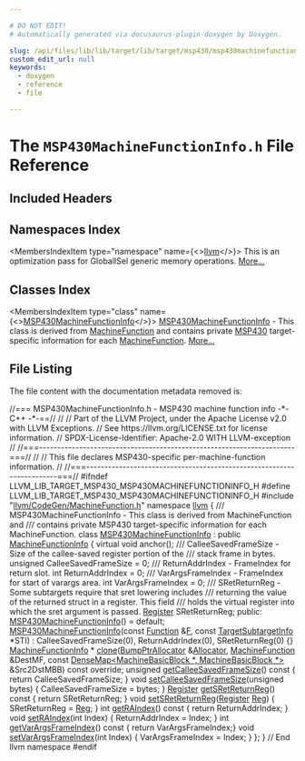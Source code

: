 ```yaml
---

# DO NOT EDIT!
# Automatically generated via docusaurus-plugin-doxygen by Doxygen.

slug: /api/files/lib/lib/target/lib/target/msp430/msp430machinefunctioninfo-h
custom_edit_url: null
keywords:
  - doxygen
  - reference
  - file

---
```





# The `MSP430MachineFunctionInfo.h` File Reference

<DoxygenPage pluginConfig={pluginConfig}>



## Included Headers

<IncludesList>
<IncludesListItem
  filePath="llvm/CodeGen/MachineFunction.h"
  permalink="/docs/api/files/include/include/llvm/include/llvm/codegen/machinefunction-h"
  isLocal="true" />
</IncludesList>

## Namespaces Index

<MembersIndex>

<MembersIndexItem
  type="namespace"
  name={<><a href="/docs/api/namespaces/llvm">llvm</a></>}>
This is an optimization pass for GlobalISel generic memory operations. <a href="/docs/api/namespaces/llvm/#details">More...</a>
</MembersIndexItem>

</MembersIndex>

## Classes Index

<MembersIndex>

<MembersIndexItem
  type="class"
  name={<><a href="/docs/api/classes/llvm/msp430machinefunctioninfo">MSP430MachineFunctionInfo</a></>}>
<a href="/docs/api/classes/llvm/msp430machinefunctioninfo">MSP430MachineFunctionInfo</a> - This class is derived from <a href="/docs/api/classes/llvm/machinefunction">MachineFunction</a> and contains private <a href="/docs/api/namespaces/llvm/msp430">MSP430</a> target-specific information for each <a href="/docs/api/classes/llvm/machinefunction">MachineFunction</a>. <a href="/docs/api/classes/llvm/msp430machinefunctioninfo/#details">More...</a>
</MembersIndexItem>

</MembersIndex>


## File Listing

The file content with the documentation metadata removed is:

<ProgramListing>

<Link id="l00001" /><CodeLine lineNumber="1"><Highlight kind="comment">//=== MSP430MachineFunctionInfo.h - MSP430 machine function info -&#42;- C++ -&#42;-==//</Highlight><Highlight kind="normal"></Highlight></CodeLine>
<Link id="l00002" /><CodeLine lineNumber="2"><Highlight kind="normal"></Highlight><Highlight kind="comment">//</Highlight><Highlight kind="normal"></Highlight></CodeLine>
<Link id="l00003" /><CodeLine lineNumber="3"><Highlight kind="normal"></Highlight><Highlight kind="comment">// Part of the LLVM Project, under the Apache License v2.0 with LLVM Exceptions.</Highlight><Highlight kind="normal"></Highlight></CodeLine>
<Link id="l00004" /><CodeLine lineNumber="4"><Highlight kind="normal"></Highlight><Highlight kind="comment">// See https://llvm.org/LICENSE.txt for license information.</Highlight><Highlight kind="normal"></Highlight></CodeLine>
<Link id="l00005" /><CodeLine lineNumber="5"><Highlight kind="normal"></Highlight><Highlight kind="comment">// SPDX-License-Identifier: Apache-2.0 WITH LLVM-exception</Highlight><Highlight kind="normal"></Highlight></CodeLine>
<Link id="l00006" /><CodeLine lineNumber="6"><Highlight kind="normal"></Highlight><Highlight kind="comment">//</Highlight><Highlight kind="normal"></Highlight></CodeLine>
<Link id="l00007" /><CodeLine lineNumber="7"><Highlight kind="normal"></Highlight><Highlight kind="comment">//===----------------------------------------------------------------------===//</Highlight><Highlight kind="normal"></Highlight></CodeLine>
<Link id="l00008" /><CodeLine lineNumber="8"><Highlight kind="normal"></Highlight><Highlight kind="comment">//</Highlight><Highlight kind="normal"></Highlight></CodeLine>
<Link id="l00009" /><CodeLine lineNumber="9"><Highlight kind="normal"></Highlight><Highlight kind="comment">// This file declares MSP430-specific per-machine-function information.</Highlight><Highlight kind="normal"></Highlight></CodeLine>
<Link id="l00010" /><CodeLine lineNumber="10"><Highlight kind="normal"></Highlight><Highlight kind="comment">//</Highlight><Highlight kind="normal"></Highlight></CodeLine>
<Link id="l00011" /><CodeLine lineNumber="11"><Highlight kind="normal"></Highlight><Highlight kind="comment">//===----------------------------------------------------------------------===//</Highlight><Highlight kind="normal"></Highlight></CodeLine>
<Link id="l00012" /><CodeLine lineNumber="12"><Highlight kind="normal"></Highlight></CodeLine>
<Link id="l00013" /><CodeLine lineNumber="13"><Highlight kind="normal"></Highlight><Highlight kind="preprocessor">#ifndef LLVM&#95;LIB&#95;TARGET&#95;MSP430&#95;MSP430MACHINEFUNCTIONINFO&#95;H</Highlight><Highlight kind="normal"></Highlight></CodeLine>
<Link id="l00014" /><CodeLine lineNumber="14"><Highlight kind="normal"></Highlight><Highlight kind="preprocessor">#define LLVM&#95;LIB&#95;TARGET&#95;MSP430&#95;MSP430MACHINEFUNCTIONINFO&#95;H</Highlight><Highlight kind="normal"></Highlight></CodeLine>
<Link id="l00015" /><CodeLine lineNumber="15"><Highlight kind="normal"></Highlight></CodeLine>
<Link id="l00016" /><CodeLine lineNumber="16"><Highlight kind="normal"></Highlight><Highlight kind="preprocessor">#include &quot;<a href="/docs/api/files/include/include/llvm/include/llvm/codegen/machinefunction-h">llvm/CodeGen/MachineFunction.h</a>&quot;</Highlight><Highlight kind="normal"></Highlight></CodeLine>
<Link id="l00017" /><CodeLine lineNumber="17"><Highlight kind="normal"></Highlight></CodeLine>
<Link id="l00018" /><CodeLine lineNumber="18"><Highlight kind="normal"></Highlight><Highlight kind="keyword">namespace </Highlight><Highlight kind="normal"><a href="/docs/api/namespaces/llvm">llvm</a> &#123;</Highlight></CodeLine>
<Link id="l00019" /><CodeLine lineNumber="19"><Highlight kind="normal"></Highlight><Highlight kind="comment"></Highlight></CodeLine>
<Link id="l00020" /><CodeLine lineNumber="20"><Highlight kind="comment">/// MSP430MachineFunctionInfo - This class is derived from MachineFunction and</Highlight></CodeLine>
<Link id="l00021" /><CodeLine lineNumber="21"><Highlight kind="comment">/// contains private MSP430 target-specific information for each MachineFunction.</Highlight><Highlight kind="normal"></Highlight></CodeLine>
<Link id="l00022" /><CodeLine lineNumber="22" lineLink="/docs/api/classes/llvm/msp430machinefunctioninfo"><Highlight kind="normal"></Highlight><Highlight kind="keyword">class </Highlight><Highlight kind="normal"><a href="/docs/api/classes/llvm/msp430machinefunctioninfo/#a3f27f877764df148c6bf9ad454b9a5db">MSP430MachineFunctionInfo</a> : </Highlight><Highlight kind="keyword">public</Highlight><Highlight kind="normal"> <a href="/docs/api/structs/llvm/machinefunctioninfo">MachineFunctionInfo</a> &#123;</Highlight></CodeLine>
<Link id="l00023" /><CodeLine lineNumber="23"><Highlight kind="normal">  </Highlight><Highlight kind="keyword">virtual</Highlight><Highlight kind="normal"> </Highlight><Highlight kind="keywordtype">void</Highlight><Highlight kind="normal"> anchor();</Highlight></CodeLine>
<Link id="l00024" /><CodeLine lineNumber="24"><Highlight kind="normal"></Highlight><Highlight kind="comment"></Highlight></CodeLine>
<Link id="l00025" /><CodeLine lineNumber="25"><Highlight kind="comment">  /// CalleeSavedFrameSize - Size of the callee-saved register portion of the</Highlight></CodeLine>
<Link id="l00026" /><CodeLine lineNumber="26"><Highlight kind="comment">  /// stack frame in bytes.</Highlight><Highlight kind="normal"></Highlight></CodeLine>
<Link id="l00027" /><CodeLine lineNumber="27"><Highlight kind="normal">  </Highlight><Highlight kind="keywordtype">unsigned</Highlight><Highlight kind="normal"> CalleeSavedFrameSize = 0;</Highlight></CodeLine>
<Link id="l00028" /><CodeLine lineNumber="28"><Highlight kind="normal"></Highlight><Highlight kind="comment"></Highlight></CodeLine>
<Link id="l00029" /><CodeLine lineNumber="29"><Highlight kind="comment">  /// ReturnAddrIndex - FrameIndex for return slot.</Highlight><Highlight kind="normal"></Highlight></CodeLine>
<Link id="l00030" /><CodeLine lineNumber="30"><Highlight kind="normal">  </Highlight><Highlight kind="keywordtype">int</Highlight><Highlight kind="normal"> ReturnAddrIndex = 0;</Highlight></CodeLine>
<Link id="l00031" /><CodeLine lineNumber="31"><Highlight kind="normal"></Highlight><Highlight kind="comment"></Highlight></CodeLine>
<Link id="l00032" /><CodeLine lineNumber="32"><Highlight kind="comment">  /// VarArgsFrameIndex - FrameIndex for start of varargs area.</Highlight><Highlight kind="normal"></Highlight></CodeLine>
<Link id="l00033" /><CodeLine lineNumber="33"><Highlight kind="normal">  </Highlight><Highlight kind="keywordtype">int</Highlight><Highlight kind="normal"> VarArgsFrameIndex = 0;</Highlight></CodeLine>
<Link id="l00034" /><CodeLine lineNumber="34"><Highlight kind="normal"></Highlight><Highlight kind="comment"></Highlight></CodeLine>
<Link id="l00035" /><CodeLine lineNumber="35"><Highlight kind="comment">  /// SRetReturnReg - Some subtargets require that sret lowering includes</Highlight></CodeLine>
<Link id="l00036" /><CodeLine lineNumber="36"><Highlight kind="comment">  /// returning the value of the returned struct in a register. This field</Highlight></CodeLine>
<Link id="l00037" /><CodeLine lineNumber="37"><Highlight kind="comment">  /// holds the virtual register into which the sret argument is passed.</Highlight><Highlight kind="normal"></Highlight></CodeLine>
<Link id="l00038" /><CodeLine lineNumber="38"><Highlight kind="normal">  <a href="/docs/api/classes/llvm/register">Register</a> SRetReturnReg;</Highlight></CodeLine>
<Link id="l00039" /><CodeLine lineNumber="39"><Highlight kind="normal"></Highlight></CodeLine>
<Link id="l00040" /><CodeLine lineNumber="40"><Highlight kind="normal"></Highlight><Highlight kind="keyword">public</Highlight><Highlight kind="normal">:</Highlight></CodeLine>
<Link id="l00041" /><CodeLine lineNumber="41" lineLink="/docs/api/classes/llvm/msp430machinefunctioninfo/#a3f27f877764df148c6bf9ad454b9a5db"><Highlight kind="normal">  <a href="/docs/api/classes/llvm/msp430machinefunctioninfo/#a3f27f877764df148c6bf9ad454b9a5db">MSP430MachineFunctionInfo</a>() = </Highlight><Highlight kind="keywordflow">default</Highlight><Highlight kind="normal">;</Highlight></CodeLine>
<Link id="l00042" /><CodeLine lineNumber="42"><Highlight kind="normal"></Highlight></CodeLine>
<Link id="l00043" /><CodeLine lineNumber="43" lineLink="/docs/api/classes/llvm/msp430machinefunctioninfo/#a37713ad6811d75b2824a8141da207da0"><Highlight kind="normal">  <a href="/docs/api/classes/llvm/msp430machinefunctioninfo/#a37713ad6811d75b2824a8141da207da0">MSP430MachineFunctionInfo</a>(</Highlight><Highlight kind="keyword">const</Highlight><Highlight kind="normal"> <a href="/docs/api/classes/llvm/function">Function</a> &amp;<a href="/docs/api/files/lib/lib/support/md5-cpp/#a96d73bbd7af15cb1fc38c3f4a3bd82e9">F</a>, </Highlight><Highlight kind="keyword">const</Highlight><Highlight kind="normal"> <a href="/docs/api/classes/llvm/targetsubtargetinfo">TargetSubtargetInfo</a> &#42;STI)</Highlight></CodeLine>
<Link id="l00044" /><CodeLine lineNumber="44"><Highlight kind="normal">      : CalleeSavedFrameSize(0), ReturnAddrIndex(0), SRetReturnReg(0) &#123;&#125;</Highlight></CodeLine>
<Link id="l00045" /><CodeLine lineNumber="45"><Highlight kind="normal"></Highlight></CodeLine>
<Link id="l00046" /><CodeLine lineNumber="46"><Highlight kind="normal">  <a href="/docs/api/structs/llvm/machinefunctioninfo">MachineFunctionInfo</a> &#42;</Highlight></CodeLine>
<Link id="l00047" /><CodeLine lineNumber="47"><Highlight kind="normal">  <a href="/docs/api/classes/llvm/msp430machinefunctioninfo/#af6658b90430b420891451c9c8ed93a3e">clone</a>(<a href="/docs/api/namespaces/llvm/#a8e612822d4ba7bb36c9c79582a567108">BumpPtrAllocator</a> &amp;<a href="/docs/api/files/lib/lib/codegen/regallocbasic-cpp/#ad5d00e1d77644d95847b9bf8da12b759">Allocator</a>, <a href="/docs/api/classes/llvm/machinefunction">MachineFunction</a> &amp;DestMF,</Highlight></CodeLine>
<Link id="l00048" /><CodeLine lineNumber="48"><Highlight kind="normal">        </Highlight><Highlight kind="keyword">const</Highlight><Highlight kind="normal"> <a href="/docs/api/classes/llvm/densemap">DenseMap&lt;MachineBasicBlock &#42;, MachineBasicBlock &#42;&gt;</a> &amp;Src2DstMBB)</Highlight></CodeLine>
<Link id="l00049" /><CodeLine lineNumber="49"><Highlight kind="normal">      </Highlight><Highlight kind="keyword">const override</Highlight><Highlight kind="normal">;</Highlight></CodeLine>
<Link id="l00050" /><CodeLine lineNumber="50"><Highlight kind="normal"></Highlight></CodeLine>
<Link id="l00051" /><CodeLine lineNumber="51" lineLink="/docs/api/classes/llvm/msp430machinefunctioninfo/#a2c83c873222c6bac5a15a394bf69be59"><Highlight kind="normal">  </Highlight><Highlight kind="keywordtype">unsigned</Highlight><Highlight kind="normal"> <a href="/docs/api/classes/llvm/msp430machinefunctioninfo/#a2c83c873222c6bac5a15a394bf69be59">getCalleeSavedFrameSize</a>()</Highlight><Highlight kind="keyword"> const </Highlight><Highlight kind="normal">&#123; </Highlight><Highlight kind="keywordflow">return</Highlight><Highlight kind="normal"> CalleeSavedFrameSize; &#125;</Highlight></CodeLine>
<Link id="l00052" /><CodeLine lineNumber="52" lineLink="/docs/api/classes/llvm/msp430machinefunctioninfo/#abb622075f65aa85f971e5760b5f14e4c"><Highlight kind="normal">  </Highlight><Highlight kind="keywordtype">void</Highlight><Highlight kind="normal"> <a href="/docs/api/classes/llvm/msp430machinefunctioninfo/#abb622075f65aa85f971e5760b5f14e4c">setCalleeSavedFrameSize</a>(</Highlight><Highlight kind="keywordtype">unsigned</Highlight><Highlight kind="normal"> bytes) &#123; CalleeSavedFrameSize = bytes; &#125;</Highlight></CodeLine>
<Link id="l00053" /><CodeLine lineNumber="53"><Highlight kind="normal"></Highlight></CodeLine>
<Link id="l00054" /><CodeLine lineNumber="54" lineLink="/docs/api/classes/llvm/msp430machinefunctioninfo/#a3e7511e9b32dbcce7344365411c1509c"><Highlight kind="normal">  <a href="/docs/api/classes/llvm/register">Register</a> <a href="/docs/api/classes/llvm/msp430machinefunctioninfo/#a3e7511e9b32dbcce7344365411c1509c">getSRetReturnReg</a>()</Highlight><Highlight kind="keyword"> const </Highlight><Highlight kind="normal">&#123; </Highlight><Highlight kind="keywordflow">return</Highlight><Highlight kind="normal"> SRetReturnReg; &#125;</Highlight></CodeLine>
<Link id="l00055" /><CodeLine lineNumber="55" lineLink="/docs/api/classes/llvm/msp430machinefunctioninfo/#aaf660f4e1b5f9a6d7ac2664d3730e94a"><Highlight kind="normal">  </Highlight><Highlight kind="keywordtype">void</Highlight><Highlight kind="normal"> <a href="/docs/api/classes/llvm/msp430machinefunctioninfo/#aaf660f4e1b5f9a6d7ac2664d3730e94a">setSRetReturnReg</a>(<a href="/docs/api/classes/llvm/register">Register</a> <a href="/docs/api/files/lib/lib/codegen/machinesink-cpp/#a359e1ff26f6d466d927a61aae45b05c3">Reg</a>) &#123; SRetReturnReg = <a href="/docs/api/files/lib/lib/codegen/machinesink-cpp/#a359e1ff26f6d466d927a61aae45b05c3">Reg</a>; &#125;</Highlight></CodeLine>
<Link id="l00056" /><CodeLine lineNumber="56"><Highlight kind="normal"></Highlight></CodeLine>
<Link id="l00057" /><CodeLine lineNumber="57" lineLink="/docs/api/classes/llvm/msp430machinefunctioninfo/#a2370ebdd14355145d313dbb381554355"><Highlight kind="normal">  </Highlight><Highlight kind="keywordtype">int</Highlight><Highlight kind="normal"> <a href="/docs/api/classes/llvm/msp430machinefunctioninfo/#a2370ebdd14355145d313dbb381554355">getRAIndex</a>()</Highlight><Highlight kind="keyword"> const </Highlight><Highlight kind="normal">&#123; </Highlight><Highlight kind="keywordflow">return</Highlight><Highlight kind="normal"> ReturnAddrIndex; &#125;</Highlight></CodeLine>
<Link id="l00058" /><CodeLine lineNumber="58" lineLink="/docs/api/classes/llvm/msp430machinefunctioninfo/#a9a57c018729439ff6cc528e53dd52a1b"><Highlight kind="normal">  </Highlight><Highlight kind="keywordtype">void</Highlight><Highlight kind="normal"> <a href="/docs/api/classes/llvm/msp430machinefunctioninfo/#a9a57c018729439ff6cc528e53dd52a1b">setRAIndex</a>(</Highlight><Highlight kind="keywordtype">int</Highlight><Highlight kind="normal"> Index) &#123; ReturnAddrIndex = Index; &#125;</Highlight></CodeLine>
<Link id="l00059" /><CodeLine lineNumber="59"><Highlight kind="normal"></Highlight></CodeLine>
<Link id="l00060" /><CodeLine lineNumber="60" lineLink="/docs/api/classes/llvm/msp430machinefunctioninfo/#acb78f9ba5ead3c3a87c66d2bd6795f81"><Highlight kind="normal">  </Highlight><Highlight kind="keywordtype">int</Highlight><Highlight kind="normal"> <a href="/docs/api/classes/llvm/msp430machinefunctioninfo/#acb78f9ba5ead3c3a87c66d2bd6795f81">getVarArgsFrameIndex</a>()</Highlight><Highlight kind="keyword"> const </Highlight><Highlight kind="normal">&#123; </Highlight><Highlight kind="keywordflow">return</Highlight><Highlight kind="normal"> VarArgsFrameIndex;&#125;</Highlight></CodeLine>
<Link id="l00061" /><CodeLine lineNumber="61" lineLink="/docs/api/classes/llvm/msp430machinefunctioninfo/#a33fffde8f6d41cd4d3b0a51b44b41718"><Highlight kind="normal">  </Highlight><Highlight kind="keywordtype">void</Highlight><Highlight kind="normal"> <a href="/docs/api/classes/llvm/msp430machinefunctioninfo/#a33fffde8f6d41cd4d3b0a51b44b41718">setVarArgsFrameIndex</a>(</Highlight><Highlight kind="keywordtype">int</Highlight><Highlight kind="normal"> Index) &#123; VarArgsFrameIndex = Index; &#125;</Highlight></CodeLine>
<Link id="l00062" /><CodeLine lineNumber="62"><Highlight kind="normal">&#125;;</Highlight></CodeLine>
<Link id="l00063" /><CodeLine lineNumber="63"><Highlight kind="normal"></Highlight></CodeLine>
<Link id="l00064" /><CodeLine lineNumber="64"><Highlight kind="normal">&#125; </Highlight><Highlight kind="comment">// End llvm namespace</Highlight><Highlight kind="normal"></Highlight></CodeLine>
<Link id="l00065" /><CodeLine lineNumber="65"><Highlight kind="normal"></Highlight></CodeLine>
<Link id="l00066" /><CodeLine lineNumber="66"><Highlight kind="normal"></Highlight><Highlight kind="preprocessor">#endif</Highlight></CodeLine>

</ProgramListing>


</DoxygenPage>
